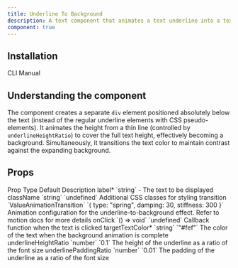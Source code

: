 ```yaml
---
title: Underline To Background
description: A text component that animates a text underline into a text background.
component: true
---
```


<ComponentPreview name="underline-to-background-demo" />

## Installation

<Tabs defaultValue="cli">

<TabsList>
  <TabsTrigger value="cli">CLI</TabsTrigger>
  <TabsTrigger value="manual">Manual</TabsTrigger>
</TabsList>
<TabsContent value="cli">

<InstallTabs command="shadcn@latest add &quot;https://fancycomponents.dev/r/underline-to-background.json&quot;" npx />

</TabsContent>
<TabsContent value="manual">
<ComponentSource name="underline-to-background" />

</TabsContent>
</Tabs>

## Understanding the component

The component creates a separate `div` element positioned absolutely below the text (instead of the regular underline elements with CSS pseudo-elements). It animates the height from a thin line (controlled by `underlineHeightRatio`) to cover the full text height, effectively becoming a background. Simultaneously, it transitions the text color to maintain contrast against the expanding background.

## Props

<Table>
  <TableHeader>
    <TableRow>
      <TableHead>Prop</TableHead>
      <TableHead>Type</TableHead>
      <TableHead>Default</TableHead>
      <TableHead>Description</TableHead>
    </TableRow>
  </TableHeader>
  <TableBody>
    <TableRow>
      <TableCell>label<span className="text-red-500">*</span></TableCell>
      <TableCell>`string`</TableCell>
      <TableCell>-</TableCell>
      <TableCell>The text to be displayed</TableCell>
    </TableRow>
    <TableRow>
      <TableCell>className</TableCell>
      <TableCell>`string`</TableCell>
      <TableCell>`undefined`</TableCell>
      <TableCell>Additional CSS classes for styling</TableCell>
    </TableRow>
    <TableRow>
      <TableCell>transition</TableCell>
      <TableCell>`ValueAnimationTransition`</TableCell>
      <TableCell>`{ type: "spring", damping: 30, stiffness: 300 }`</TableCell>
      <TableCell>Animation configuration for the underline-to-background effect. Refer to motion docs for more details</TableCell>
    </TableRow>
    <TableRow>
      <TableCell>onClick</TableCell>
      <TableCell>`() => void`</TableCell>
      <TableCell>`undefined`</TableCell>
      <TableCell>Callback function when the text is clicked</TableCell>
    </TableRow>
    <TableRow>
      <TableCell>targetTextColor<span className="text-red-500">*</span></TableCell>
      <TableCell>`string`</TableCell>
      <TableCell>`"#fef"`</TableCell>
      <TableCell>The color of the text when the background animation is complete</TableCell>
    </TableRow>
    <TableRow>
      <TableCell>underlineHeightRatio</TableCell>
      <TableCell>`number`</TableCell>
      <TableCell>`0.1`</TableCell>
      <TableCell>The height of the underline as a ratio of the font size</TableCell>
    </TableRow>
    <TableRow>
      <TableCell>underlinePaddingRatio</TableCell>
      <TableCell>`number`</TableCell>
      <TableCell>`0.01`</TableCell>
      <TableCell>The padding of the underline as a ratio of the font size</TableCell>
    </TableRow>
  </TableBody>
</Table>
